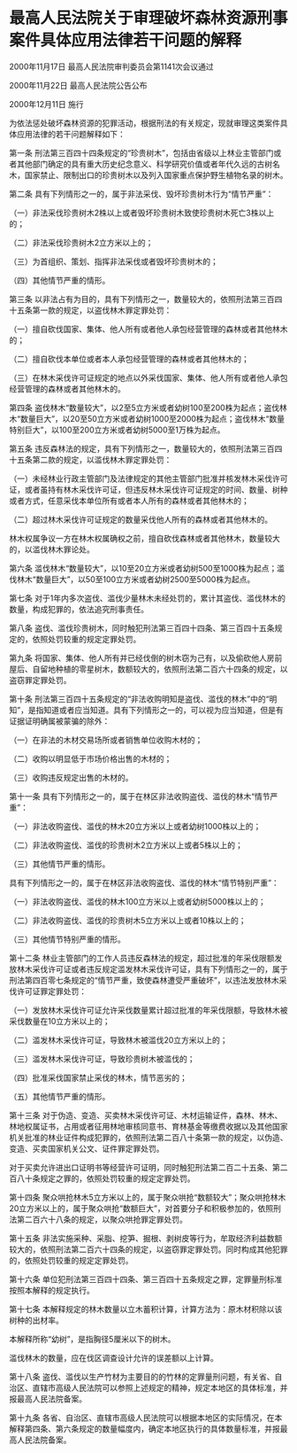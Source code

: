 # 最高人民法院关于审理破坏森林资源刑事案件具体应用法律若干问题的解释

2000年11月17日 最高人民法院审判委员会第1141次会议通过

2000年11月22日 最高人民法院公告公布

2000年12月11日 施行

  

为依法惩处破坏森林资源的犯罪活动，根据刑法的有关规定，现就审理这类案件具体应用法律的若干问题解释如下：

第一条 刑法第三百四十四条规定的“珍贵树木”，包括由省级以上林业主管部门或者其他部门确定的具有重大历史纪念意义、科学研究价值或者年代久远的古树名木，国家禁止、限制出口的珍贵树木以及列入国家重点保护野生植物名录的树木。

第二条 具有下列情形之一的，属于非法采伐、毁坏珍贵树木行为“情节严重”：

（一）非法采伐珍贵树木2株以上或者毁坏珍贵树木致使珍贵树木死亡3株以上的；

（二）非法采伐珍贵树木2立方米以上的；

（三）为首组织、策划、指挥非法采伐或者毁坏珍贵树木的；

（四）其他情节严重的情形。

第三条 以非法占有为目的，具有下列情形之一，数量较大的，依照刑法第三百四十五条第一款的规定，以盗伐林木罪定罪处罚：

（一）擅自砍伐国家、集体、他人所有或者他人承包经营管理的森林或者其他林木的；

（二）擅自砍伐本单位或者本人承包经营管理的森林或者其他林木的；

（三）在林木采伐许可证规定的地点以外采伐国家、集体、他人所有或者他人承包经营管理的森林或者其他林木的。

第四条 盗伐林木“数量较大”，以2至5立方米或者幼树100至200株为起点；盗伐林木“数量巨大”，以20至50立方米或者幼树1000至2000株为起点；盗伐林木“数量特别巨大”，以100至200立方米或者幼树5000至1万株为起点。

第五条 违反森林法的规定，具有下列情形之一，数量较大的，依照刑法第三百四十五条第二款的规定，以滥伐林木罪定罪处罚：

（一）未经林业行政主管部门及法律规定的其他主管部门批准并核发林木采伐许可证，或者虽持有林木采伐许可证，但违反林木采伐许可证规定的时间、数量、树种或者方式，任意采伐本单位所有或者本人所有的森林或者其他林木的；

（二）超过林木采伐许可证规定的数量采伐他人所有的森林或者其他林木的。

林木权属争议一方在林木权属确权之前，擅自砍伐森林或者其他林木，数量较大的，以滥伐林木罪论处。

第六条 滥伐林木“数量较大”，以10至20立方米或者幼树500至1000株为起点；滥伐林木“数量巨大”，以50至100立方米或者幼树2500至5000株为起点。

第七条 对于1年内多次盗伐、滥伐少量林木未经处罚的，累计其盗伐、滥伐林木的数量，构成犯罪的，依法追究刑事责任。

第八条 盗伐、滥伐珍贵树木，同时触犯刑法第三百四十四条、第三百四十五条规定的，依照处罚较重的规定定罪处罚。

第九条 将国家、集体、他人所有并已经伐倒的树木窃为己有，以及偷砍他人房前屋后、自留地种植的零星树木，数额较大的，依照刑法第二百六十四条的规定，以盗窃罪定罪处罚。

第十条 刑法第三百四十五条规定的“非法收购明知是盗伐、滥伐的林木”中的“明知”，是指知道或者应当知道。具有下列情形之一的，可以视为应当知道，但是有证据证明确属被蒙骗的除外：

（一）在非法的木材交易场所或者销售单位收购木材的；

（二）收购以明显低于市场价格出售的木材的；

（三）收购违反规定出售的木材的。

第十一条 具有下列情形之一的，属于在林区非法收购盗伐、滥伐的林木“情节严重”：

（一）非法收购盗伐、滥伐的林木20立方米以上或者幼树1000株以上的；

（二）非法收购盗伐、滥伐的珍贵树木2立方米以上或者5株以上的；

（三）其他情节严重的情形。

具有下列情形之一的，属于在林区非法收购盗伐、滥伐的林木“情节特别严重”：

（一）非法收购盗伐、滥伐的林木100立方米以上或者幼树5000株以上的；

（二）非法收购盗伐、滥伐的珍贵树木5立方米以上或者10株以上的；

（三）其他情节特别严重的情形。

第十二条 林业主管部门的工作人员违反森林法的规定，超过批准的年采伐限额发放林木采伐许可证或者违反规定滥发林木采伐许可证，具有下列情形之一的，属于刑法第四百零七条规定的“情节严重，致使森林遭受严重破坏”，以违法发放林木采伐许可证罪定罪处罚：

（一）发放林木采伐许可证允许采伐数量累计超过批准的年采伐限额，导致林木被采伐数量在10立方米以上的；

（二）滥发林木采伐许可证，导致林木被滥伐20立方米以上的；

（三）滥发林木采伐许可证，导致珍贵树木被滥伐的；

（四）批准采伐国家禁止采伐的林木，情节恶劣的；

（五）其他情节严重的情形。

第十三条 对于伪造、变造、买卖林木采伐许可证、木材运输证件，森林、林木、林地权属证书，占用或者征用林地审核同意书、育林基金等缴费收据以及其他国家机关批准的林业证件构成犯罪的，依照刑法第二百八十条第一款的规定，以伪造、变造、买卖国家机关公文、证件罪定罪处罚。

对于买卖允许进出口证明书等经营许可证明，同时触犯刑法第二百二十五条、第二百八十条规定之罪的，依照处罚较重的规定定罪处罚。

第十四条 聚众哄抢林木5立方米以上的，属于聚众哄抢“数额较大”；聚众哄抢林木20立方米以上的，属于聚众哄抢“数额巨大”，对首要分子和积极参加的，依照刑法第二百六十八条的规定，以聚众哄抢罪定罪处罚。

第十五条 非法实施采种、采脂、挖笋、掘根、剥树皮等行为，牟取经济利益数额较大的，依照刑法第二百六十四条的规定，以盗窃罪定罪处罚。同时构成其他犯罪的，依照处罚较重的规定定罪处罚。

第十六条 单位犯刑法第三百四十四条、第三百四十五条规定之罪，定罪量刑标准按照本解释的规定执行。

第十七条 本解释规定的林木数量以立木蓄积计算，计算方法为：原木材积除以该树种的出材率。

本解释所称“幼树”，是指胸径5厘米以下的树木。

滥伐林木的数量，应在伐区调查设计允许的误差额以上计算。

第十八条 盗伐、滥伐以生产竹材为主要目的的竹林的定罪量刑问题，有关省、自治区、直辖市高级人民法院可以参照上述规定的精神，规定本地区的具体标准，并报最高人民法院备案。

第十九条 各省、自治区、直辖市高级人民法院可以根据本地区的实际情况，在本解释第四条、第六条规定的数量幅度内，确定本地区执行的具体数量标准，并报最高人民法院备案。